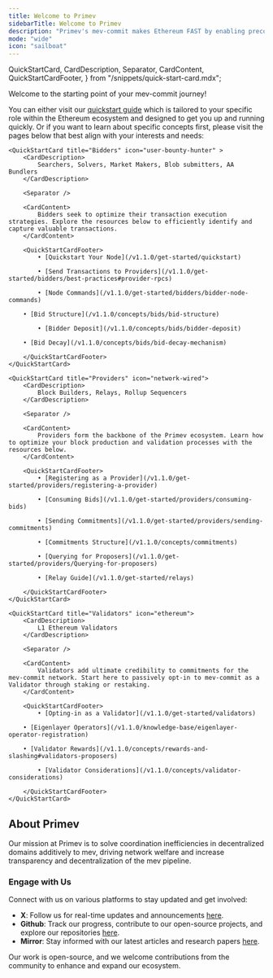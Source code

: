 ```yaml
---
title: Welcome to Primev
sidebarTitle: Welcome to Primev
description: "Primev's mev-commit makes Ethereum FAST by enabling preconfirmations and new types of mev using an encrypted mempool, enhancing yield for opted-in validators."
mode: "wide"
icon: "sailboat"
---
```


  QuickStartCard,
  CardDescription,
  Separator,
  CardContent,
  QuickStartCardFooter,
} from "/snippets/quick-start-card.mdx";

Welcome to the starting point of your mev-commit journey!  
  
You can either visit our [quickstart guide](/v1.1.0/get-started/quickstart) which is tailored to your specific role within the Ethereum ecosystem and designed to get you up and running quickly.
Or if you want to learn about specific concepts first, please visit the pages below that best align with your interests and needs:

<CardGroup cols={3}>

    <QuickStartCard title="Bidders" icon="user-bounty-hunter" >
        <CardDescription>
            Searchers, Solvers, Market Makers, Blob submitters, AA Bundlers
        </CardDescription>

        <Separator />

        <CardContent>
            Bidders seek to optimize their transaction execution strategies. Explore the resources below to efficiently identify and capture valuable transactions.
        </CardContent>

        <QuickStartCardFooter>
            • [Quickstart Your Node](/v1.1.0/get-started/quickstart)

            • [Send Transactions to Providers](/v1.1.0/get-started/bidders/best-practices#provider-rpcs)
             
            • [Node Commands](/v1.1.0/get-started/bidders/bidder-node-commands)
			
	    • [Bid Structure](/v1.1.0/concepts/bids/bid-structure)

            • [Bidder Deposit](/v1.1.0/concepts/bids/bidder-deposit)
			
	    • [Bid Decay](/v1.1.0/concepts/bids/bid-decay-mechanism)

        </QuickStartCardFooter>
    </QuickStartCard>

    <QuickStartCard title="Providers" icon="network-wired">
        <CardDescription>
            Block Builders, Relays, Rollup Sequencers
        </CardDescription>

        <Separator />

        <CardContent>
            Providers form the backbone of the Primev ecosystem. Learn how to optimize your block production and validation processes with the resources below.
        </CardContent>

        <QuickStartCardFooter>
            • [Registering as a Provider](/v1.1.0/get-started/providers/registering-a-provider)

            • [Consuming Bids](/v1.1.0/get-started/providers/consuming-bids)

            • [Sending Commitments](/v1.1.0/get-started/providers/sending-commitments)

            • [Commitments Structure](/v1.1.0/concepts/commitments)

            • [Querying for Proposers](/v1.1.0/get-started/providers/Querying-for-proposers)
			
			• [Relay Guide](/v1.1.0/get-started/relays)
			
        </QuickStartCardFooter>
    </QuickStartCard>

    <QuickStartCard title="Validators" icon="ethereum">
        <CardDescription>
            L1 Ethereum Validators
        </CardDescription>

        <Separator />

        <CardContent>
            Validators add ultimate credibility to commitments for the mev-commit network. Start here to passively opt-in to mev-commit as a Validator through staking or restaking.
        </CardContent>

        <QuickStartCardFooter>
            • [Opting-in as a Validator](/v1.1.0/get-started/validators)

	    • [Eigenlayer Operators](/v1.1.0/knowledge-base/eigenlayer-operator-registration)

	    • [Validator Rewards](/v1.1.0/concepts/rewards-and-slashing#validators-proposers)

            • [Validator Considerations](/v1.1.0/concepts/validator-considerations)

        </QuickStartCardFooter>
    </QuickStartCard>

</CardGroup>

## About Primev

Our mission at Primev is to solve coordination inefficiencies in decentralized domains additively to mev, driving network welfare and increase transparency and decentralization of the mev pipeline.

### Engage with Us

Connect with us on various platforms to stay updated and get involved:

- **X**: Follow us for real-time updates and announcements [here](https://x.com/primev_xyz).
- **Github**: Track our progress, contribute to our open-source projects, and explore our repositories [here](https://github.com/primev).
- **Mirror**: Stay informed with our latest articles and research papers [here](https://mirror.xyz/preconf.eth).

Our work is open-source, and we welcome contributions from the community to enhance and expand our ecosystem.
